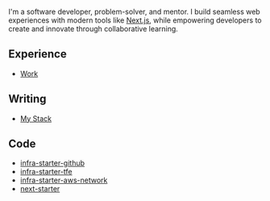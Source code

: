 
<NameTransition />

I'm a software developer, problem-solver, and mentor. I build seamless web experiences with modern tools like [Next.js](https://nextjs.org), while empowering developers to create and innovate through collaborative learning.

## Experience

- [Work](/work)

## Writing

- [My Stack](/n/stack)

## Code

- [infra-starter-github](https://github.com/alexomon018/infra-starter-github)
- [infra-starter-tfe](https://github.com/alexomon018/infra-starter-tfe)
- [infra-starter-aws-network](https://github.com/alexomon018/infra-starter-aws-network)
- [next-starter](https://github.com/alexomon018/next-starter)
